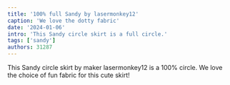 ```yaml
---
title: '100% full Sandy by lasermonkey12'
caption: 'We love the dotty fabric'
date: '2024-01-06'
intro: 'This Sandy circle skirt is a full circle.'
tags: ['sandy']
authors: 31287
---
```


<!-- truncate -->

<!-- truncate -->

This Sandy circle skirt by maker lasermonkey12 is a 100% circle. We love the
choice of fun fabric for this cute skirt!
